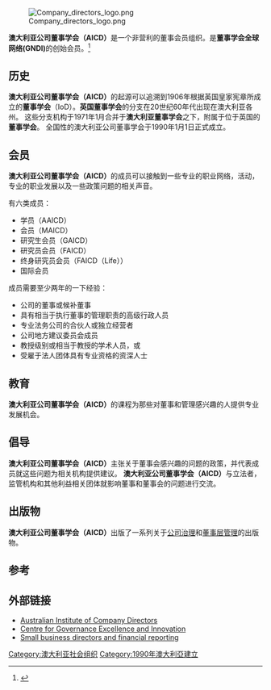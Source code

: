{{refimprove|time=2016-12-20T01:10:17+00:00}}
[[File:Company_directors_logo.png|right]]

'''澳大利亚公司董事学会（AICD）'''是一个非营利的董事会员组织。是'''董事学会全球网络(GNDI)'''的创始会员。<ref>{{cite news|last1=National Association of Corporate Directors|first1=NACD|title=NACD and eight other leading corporate director membership organizations form GNDI|url=http://globenewswire.com/news-release/2013/01/07/514988/10017276/en/NACD-and-Eight-Other-Leading-Corporate-Director-Membership-Organizations-Form-Global-Network-of-Director-Institutes-GNDI.html|publisher=NASDAQ|accessdate=2016-12-20|archive-date=2016-03-06|archive-url=https://web.archive.org/web/20160306101851/https://globenewswire.com/news-release/2013/01/07/514988/10017276/en/NACD-and-Eight-Other-Leading-Corporate-Director-Membership-Organizations-Form-Global-Network-of-Director-Institutes-GNDI.html|dead-url=no}}</ref>

== 历史==

'''澳大利亚公司董事学会（AICD）'''的起源可以追溯到1906年根据英国皇家宪章所成立的'''董事学会'''（IoD）。'''英国董事学会'''的分支在20世纪60年代出现在澳大利亚各州。 这些分支机构于1971年1月合并于'''澳大利亚董事学会'''之下，附属于位于英国的'''董事学会'''。 全国性的澳大利亚公司董事学会于1990年1月1日正式成立。

== 会员 ==

'''澳大利亚公司董事学会（AICD）'''的成员可以接触到一些专业的职业网络，活动，专业的职业发展以及一些政策问题的相关声音。 

有六类成员：
*学员（AAICD）
*会员（MAICD）
*研究生会员（GAICD）
*研究员会员（FAICD）
*终身研究员会员（FAICD（Life））
*国际会员

成员需要至少两年的一下经验：
*公司的董事或候补董事
*具有相当于执行董事的管理职责的高级行政人员
*专业法务公司的合伙人或独立经营者
*公司地方建议委员会成员
*教授级别或相当于教授的学术人员，或
*受雇于法人团体具有专业资格的资深人士

==教育==

'''澳大利亚公司董事学会（AICD）'''的课程为那些对董事和管理感兴趣的人提供专业发展机会。

==倡导==

'''澳大利亚公司董事学会（AICD）'''主张关于董事会感兴趣的问题的政策，并代表成员就这些问题为相关机构提供建议。 '''澳大利亚公司董事学会（AICD）'''与立法者，监管机构和其他利益相关团体就影响董事和董事会的问题进行交流。 

==出版物==

'''澳大利亚公司董事学会（AICD）'''出版了一系列关于[[公司治理|公司治理]]和[[董事层管理|董事层管理]]的出版物。

==参考==
{{reflist}}

== 外部链接 ==
*[http://www.companydirectors.com.au/ Australian Institute of Company Directors]
*[https://web.archive.org/web/20150206072816/http://www.companydirectors.com.au/Director-Resource-Centre/Centre-for-Governance-Excellence-and-Innovation Centre for Governance Excellence and Innovation]
*[http://asic.gov.au/for-business/your-business/small-business/compliance-for-small-business/small-business-directors-and-financial-reporting/ Small business directors and financial reporting] {{Wayback|url=http://asic.gov.au/for-business/your-business/small-business/compliance-for-small-business/small-business-directors-and-financial-reporting/ |date=20150203020647 }}

[[Category:澳大利亚社会组织|Category:澳大利亚社会组织]]
[[Category:1990年澳大利亞建立|Category:1990年澳大利亞建立]]